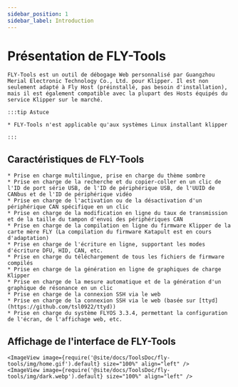 ```yaml
---
sidebar_position: 1
sidebar_label: Introduction
---
```


# Présentation de FLY-Tools

    FLY-Tools est un outil de débogage Web personnalisé par Guangzhou Merial Electronic Technology Co., Ltd. pour Klipper. Il est non seulement adapté à Fly Host (préinstallé, pas besoin d'installation), mais il est également compatible avec la plupart des Hosts équipés du service Klipper sur le marché.

    :::tip Astuce

    * FLY-Tools n'est applicable qu'aux systèmes Linux installant klipper

    :::

## Caractéristiques de FLY-Tools

    * Prise en charge multilingue, prise en charge du thème sombre
    * Prise en charge de la recherche et du copier-coller en un clic de l'ID de port série USB, de l'ID de périphérique USB, de l'UUID de CANbus et de l'ID de périphérique vidéo
    * Prise en charge de l'activation ou de la désactivation d'un périphérique CAN spécifique en un clic
    * Prise en charge de la modification en ligne du taux de transmission et de la taille du tampon d'envoi des périphériques CAN
    * Prise en charge de la compilation en ligne du firmware Klipper de la carte mère FLY (La compilation du firmware Katapult est en cours d'adaptation)
    * Prise en charge de l'écriture en ligne, supportant les modes d'écriture DFU, HID, CAN, etc.
    * Prise en charge du téléchargement de tous les fichiers de firmware compilés
    * Prise en charge de la génération en ligne de graphiques de charge Klipper
    * Prise en charge de la mesure automatique et de la génération d'un graphique de résonance en un clic
    * Prise en charge de la connexion SSH via le web
    * Prise en charge de la connexion SSH via le web (basée sur [ttyd](https://github.com/tsl0922/ttyd))
    * Prise en charge du système FLYOS 3.3.4, permettant la configuration de l'écran, de l'affichage web, etc.

## Affichage de l'interface de FLY-Tools

    <ImageView image={require('@site/docs/ToolsDoc/fly-tools/img/home.gif').default} size="100%" align="left" />
    <ImageView image={require('@site/docs/ToolsDoc/fly-tools/img/dark.webp').default} size="100%" align="left" />